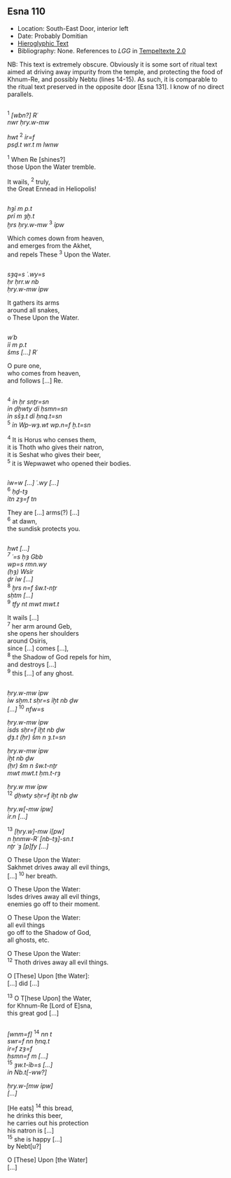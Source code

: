 ## Esna 110 {-}  
  
  
<style>  
  .col2 {  
    columns: 2 300px;         /* number of columns and width in pixels*/  
    -webkit-columns: 2 300px; /* chrome, safari */  
    -moz-columns: 2 300px;    /* firefox */  
    -webkit-column-break-inside: avoid;  
    -page-break-inside: avoid;  
    -break-inside: avoid;  
  }  
  
</style>  
  
- Location: South-East Door, interior left
- Date: Probably Domitian 
- [Hieroglyphic Text](https://www.ifao.egnet.net/uploads/publications/enligne/Temples-Esna002.pdf#page=283){target="_blank"}  
- Bibliography: None. References to *LGG* in [Tempeltexte 2.0](http://www.tempeltexte.uni-tuebingen.de/portal/#/text-detail/696){target="_blank"}

NB: This text is extremely obscure. Obviously it is some sort of ritual text aimed at driving away impurity from the temple, and protecting the food of Khnum-Re, and possibly Nebtu (lines 14-15). As such, it is comparable to the ritual text preserved in the opposite door [Esna 131]. I know of no direct parallels.

<div class="col2">  

^1^ *[wbn?] Rʿ  *  
*nwr ḥry.w-mw  *  
    
*hwt* ^2^ *ỉr=f   *  
*psḏ.t wr.t m Iwnw  *  
    
^1^ When Re [shines?]  
those Upon the Water tremble.  
  
It wails, ^2^ truly,  
the Great Ennead in Heliopolis!  

</div>
<div class="col2">

*hȝỉ m p.t  *  
*prỉ m ȝḫ.t  *  
*ḫrs ḥry.w-mw* ^3^ *ỉpw  *  
  
Which comes down from heaven,  
and emerges from the Akhet,  
and repels These ^3^ Upon the Water.  

</div>
<div class="col2">

*sȝq=s ʿ.wy=s   *  
*ḥr ḥrr.w nb  *  
*ḥry.w-mw ỉpw  * 
  
It gathers its arms  
around all snakes,  
o These Upon the Water.

</div>
<div class="col2">
 
*wʿb  *  
*ỉỉ m p.t  *    
*šms [...] Rʿ  *   
  
O pure one,  
who comes from heaven,  
and follows [...] Re.  

</div>
<div class="col2">

^4^ *ỉn ḥr snṯr=sn  *  
*ỉn ḏḥwty dỉ ḥsmn=sn  *  
*ỉn sšȝ.t dỉ ḥnq.t=sn  *  
^5^ *ỉn Wp-wȝ.wt wp.n=f ẖ.t=sn  *  
  
^4^ It is Horus who censes them,  
it is Thoth who gives their natron,  
it is Seshat who gives their beer,  
^5^ it is Wepwawet who opened their bodies.  

</div>
<div class="col2">

*ỉw=w [...] ʿ.wy [...]  *  
^6^ *ḥḏ-tȝ  *  
*ỉtn zȝ=f tn  *
  
They are [...] arms(?) [...]  
^6^ at dawn,  
the sundisk protects you.  

</div>
<div class="col2">

*hwt [...]  *  
*^7^ ʿ=s ḥȝ Gbb  *  
*wp=s rmn.wy   *  
  *(ḥȝ) Wsỉr  *  
*ḏr ỉw [...]  *  
^8^ *ḫrs n=f šw.t-nṯr  *  
*sḥtm [...]  *  
^9^ *tfy nt mwt mwt.t  *  
  
It wails [...]  
^7^ her arm around Geb,  
she opens her shoulders  
around Osiris,  
since [...] comes [...],  
^8^ the Shadow of God repels for him,  
and destroys [...]  
^9^ this [...] of any ghost.  

</div>
<div class="col2">

*ḥry.w-mw ỉpw  *  
*ỉw sḫm.t sḥr=s ỉḫt nb ḏw  *  
*[...]* ^10^ *nfw=s  *  
     
*ḥry.w-mw ỉpw  *  
*ỉsds sḥr=f ỉḫt nb ḏw  *  
*ḏȝ.t (ḥr) šm n ȝ.t=sn  *  
     
*ḥry.w-mw ỉpw  *  
*ỉḫt nb ḏw   *  
*(ḥr) šm n šw.t-nṯr  *  
*mwt mwt.t ḥm.t-rȝ  *  
      
*ḥry.w mw ỉpw  *  
^12^ *ḏḥwty sḥr=f ỉḫt nb ḏw  *  
   
*ḥry.w[-mw ỉpw]  *  
*ỉr.n [...]  *  
    
^13^ *[ḥry.w]-mw ỉ[pw]  *  
*n ẖnmw-Rʿ [nb-tȝ]-sn.t  *  
*nṯr ʿȝ [p]fy [...]  *  

O These Upon the Water:  
Sakhmet drives away all evil things,  
[...] ^10^ her breath.  
  
O These Upon the Water:  
Isdes drives away all evil things,  
enemies go off to their moment.  
  
O These Upon the Water:  
all evil things  
go off to the Shadow of God,  
all ghosts, etc.  
  
O These Upon the Water:   
^12^ Thoth drives away all evil things.  
  
O [These] Upon [the Water]:  
[...] did [...]  
  
^13^ O T[hese Upon] the Water,  
for Khnum-Re [Lord of E]sna,  
this great god [...]  
  
</div>

<div class="col2">

*[wnm=f]* ^14^ *nn t  *  
*swr=f nn ḥnq.t  *  
*ỉr=f zȝ=f   *  
*ḥsmn=f m [...]  *  
^15^ *ȝw.t-ỉb=s [...]   *  
*ỉn Nb.t[-ww?]  *  
    
*ḥry.w-[mw ỉpw]  *  
*[...]  *  
  
[He eats] ^14^ this bread,  
he drinks this beer,  
he carries out his protection  
his natron is [...]  
^15^ she is happy [...]  
by Nebt[u?]  
  
O [These] Upon [the Water]  
[...]  

</div>